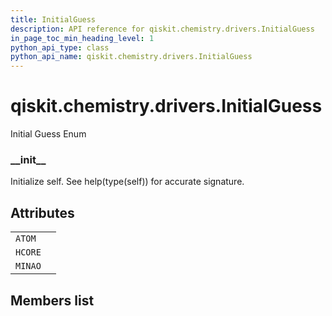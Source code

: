 ```yaml
---
title: InitialGuess
description: API reference for qiskit.chemistry.drivers.InitialGuess
in_page_toc_min_heading_level: 1
python_api_type: class
python_api_name: qiskit.chemistry.drivers.InitialGuess
---
```


<span id="qiskit-chemistry-drivers-initialguess" />

# qiskit.chemistry.drivers.InitialGuess

<Class id="qiskit.chemistry.drivers.InitialGuess" isDedicatedPage={true} github="https://github.com/qiskit-community/qiskit-aqua/tree/stable/0.8/qiskit/chemistry/drivers/pyscfd/pyscfdriver.py" signature="InitialGuess(value)" modifiers="class">
  Initial Guess Enum

  ### \_\_init\_\_

  <Function id="qiskit.chemistry.drivers.InitialGuess.__init__" signature="__init__()">
    Initialize self. See help(type(self)) for accurate signature.
  </Function>

  ## Attributes

  |         |   |
  | ------- | - |
  | `ATOM`  |   |
  | `HCORE` |   |
  | `MINAO` |   |

  ## Members list
</Class>

